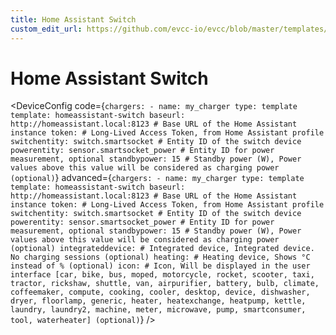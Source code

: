 ```yaml
---
title: Home Assistant Switch
custom_edit_url: https://github.com/evcc-io/evcc/blob/master/templates/definition/charger/homeassistant-switch.yaml
---
```



# Home Assistant Switch

<DeviceFeatures features="" />

<DeviceConfig code={`chargers:
    - name: my_charger
      type: template
      template: homeassistant-switch
      baseurl: http://homeassistant.local:8123 # Base URL of the Home Assistant instance
      token: # Long-Lived Access Token, from Home Assistant profile
      switchentity: switch.smartsocket # Entity ID of the switch device
      powerentity: sensor.smartsocket_power # Entity ID for power measurement, optional
      standbypower: 15 # Standby power (W), Power values above this value will be considered as charging power (optional)`} advanced={`chargers:
    - name: my_charger
      type: template
      template: homeassistant-switch
      baseurl: http://homeassistant.local:8123 # Base URL of the Home Assistant instance
      token: # Long-Lived Access Token, from Home Assistant profile
      switchentity: switch.smartsocket # Entity ID of the switch device
      powerentity: sensor.smartsocket_power # Entity ID for power measurement, optional
      standbypower: 15 # Standby power (W), Power values above this value will be considered as charging power (optional)
      integrateddevice: # Integrated device, Integrated device. No charging sessions (optional)
      heating: # Heating device, Shows °C instead of % (optional)
      icon: # Icon, Will be displayed in the user interface [car, bike, bus, moped, motorcycle, rocket, scooter, taxi, tractor, rickshaw, shuttle, van, airpurifier, battery, bulb, climate, coffeemaker, compute, cooking, cooler, desktop, device, dishwasher, dryer, floorlamp, generic, heater, heatexchange, heatpump, kettle, laundry, laundry2, machine, meter, microwave, pump, smartconsumer, tool, waterheater] (optional)`} />

